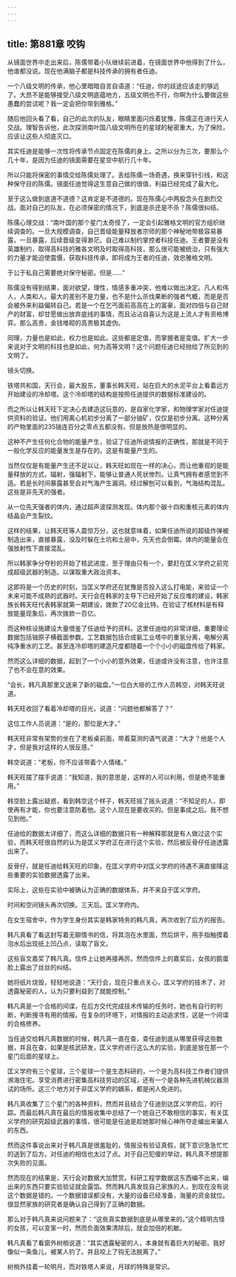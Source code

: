 ```yaml
---
---
---
```

title: 第881章 咬钩
---



从镜面世界中走出来后，陈儒带着小队继续前进着，在镜面世界中他得到了什么，他谁都没说。现在他满脑子都是科技传承的拥有者任迪。

一个八级文明的传承，他心里暗暗自言自语道：“任迪，你的歧途应该走的够远了。大昂不是能够接受八级文明底蕴地方，五级文明也不行，你啊为什么要做这些愚蠢的尝试呢？我一定会把你带到雅格。”

随后他回头看了看，自己的此次的队友，眼睛里面闪烁着犹豫，陈儒正在进行天人交战。理智告诉他，此次探测南叶国八级文明所在的星球的秘密重大，为了保险，应该让这些人彻底灭口。

其实任迪是能够一次性将传承节点固定在陈儒的身上。之所以分为三次，要那么个几十年，是因为任迪的镜面需要在星空中航行几十年。

所以只能将保密的事情交给陈儒处理了。丢给陈儒一场奇遇，换来穿针引线，和这种保守目的陈儒。镜面任迪觉得这生意自己做的很值，利益已经完成了最大化。

至于这么做到底道不道德？这肯定是不道德的。现在陈儒心中两股念头在剧烈交战。面对自己的队友，在必须保密的情况下，到底是杀还是不杀？陈儒很纠结。

陈儒心理交战：“南叶国的那个星门太奇怪了，一定会引起雅格文明的官方组织继续调查的。一旦大规模调查，自己晋级能量释放者宗师的那个神秘地带极容易暴露，一旦暴露，后续晋级变得渺茫。自己难以制约掌控者科技任迪。王者要是没有英雄制约，取得高科技的雅各文明及时取得高科技，那么很可能被统治，只有强大的力量才能迫使震慑，获取科技传承，即将成为王者的任迪，效忠雅格文明。

于公于私自己需要绝对保守秘密。但是……”

陈儒没有得到结果，面对欲望，理性，情感多重冲突，他难以做出决定。凡人和伟人，人类和人。最大的差别不是力量，也不是什么杀伐果断的强者气概，而是是否会被外来利益偏转自己。若是一个在乞丐面前高高在上的富豪，面对四倍与自己财产的财富，却甘愿做出放弃底线的事情，而且沾沾自喜认为这是上流人才有资格博弈。那么高贵，金钱堆砌的高贵极其虚伪。

同理，力量也是如此，权力也是如此。这些都是定值，而掌握者是变值。扩大一步来说对于文明的科技也是如此，何为高等文明？这个问题任迪已经抛给了所见到的文明了。

镜头切换。

铁塔共和国，天行会，最大股东，董事长韩天旺，站在巨大的水泥平台上看着远方开始建设的冷却塔。这个冷却塔的结构是按照任迪提供的数据标准建设的。

而之所以让韩天旺下定决心去建造这玩意的，是自家化学家，和物理学家对任迪提供资料的验证。他们用离心机初步分离了一部分铀矿，仅仅是初步分离。这种分离的产物里面的235铀连百分之零点五都没有。但是放热是很明显的。

这种不产生任何化合物的能量产生，验证了任迪所说情报的正确性，那就是不同于一般化学反应的能量发生是存在的。这是有能量产生的。

当然仅仅是有能量产生还不足以让，韩天旺如现在一样的决心，而让他重视的是能量释放的方式，辐射，强辐射下，能够让普通人死状惨烈。让真气拥有者感觉到不适。若是长时间暴露甚至会对气海产生漏洞。经过解刨可以看到，气海结构混乱。这些是非先天的强者。

从一位先天强者的体内，通过超声波探测发现。体内那个碳十四和重核元素的体内结晶会产生裂纹。

这样的结果，让韩天旺等人震惊万分，这也就意味着，如果任迪所说的超级炸弹被制造出来，直接暴露，没及时躲在土坑和土层中，先天也会倒霉。体内的能量会在强放射性下直接混乱。

所以韩家争分夺秒的开始了核武进度，至于理由只有一个，要赶在匡义学府之前完成超级武器的制造。以谋取重大政治资本。

这即将是一个历史的时刻，当匡义学府还在犹豫是否投入这么打电能，来验证一个未来可能不成熟的武器时。天行会在韩家的主导下已经开始了反应堆的建设，韩家族长韩天旺代表韩家就第一期建设，拨款了20亿金比特。在验证了核材料是有释放能量现象后，再次拨款一百亿。

而这种核设施建设大量借鉴了任迪给予的资料。这里任迪给的非常详细，重要理论数据包括铀原子横截面参数。工艺数据包括合成氨工业塔中的重氢分离，电解分离纯净重水的工艺。甚至连冷却塔的建造尺度都随着一个个小小的磁盘传给了韩家。

然而这么详细的数据，起到了一个小小的意外效果，任迪或许没有注意，也许注意了也不会在意的效果。

“会长，韩凡真那里又送来了新的磁盘。”一位白大褂的工作人员韩空，对韩天旺说道。

韩天旺收回了看着冷却塔的目光，说道：“问题他都解答了？”

这位工作人员说道：“是的，那位是大才。”

韩天旺非常有架势的坐在了老板桌前面，带着莫测的语气说道：“大才？他是个人才，但是我对这样的人很反感。”

韩空说道：“老板，你不应该带着个人情绪。”

韩天旺摆了摆手说道：“我知道，我的意思是，这样的人可以利用，但是绝不能重用。”

韩空脸上露出疑惑，看到韩空这个样子，韩天旺摇了摇头说道：“不知足的人，即使再有才能，你也要注意防着他。这个人现在是要收买的。但是事成之后。我不想见到他。”

任迪给的数据太详细了，而这么详细的数据只有一种解释那就是有人做过这个实验，而韩天旺很自然的认为是匡义学府正在进行这个实验，然后被反骨仔任迪透露出来了。

反骨仔，就是任迪给韩天旺的印象。在匡义学府中对匡义学府的待遇不满直接降这些重要的实验数据透露了出来。

实际上，这些在实验中被确认为正确的数据体系，并不来自于匡义学府。

时间和空间镜头再次切换。三天后。匡义学府内。

在女生宿舍中，作为学生身份其实是韩家特务的韩凡真，再次收到了后方的报告。

韩凡真看了看这封写着无聊情书的信，将其泡在水里面，然后烘干，用手指触摸着泡水后出现纸上凹凸点，读取了盲文。

这些盲文嘉奖了韩凡真。信件上让她再接再厉。然而信件上的嘉奖后，女孩的鹅蛋脸上露出了丝丝的纠结。

她将纸片烧毁，轻轻地说道：“天行会，现在只重点关心，匡义学府的技术了，对透露秘密的人，认为只要利益到了就能控制。”

韩凡真是一个合格的间谍，在后方交代完成技术传输的任务时，她也有自行的判断，判断搜寻有用的情报。在复杂的环境下，对情报的主动追求性，这是一个间谍的合格修养。

当任迪交给韩凡真数据的时候，韩凡真一直在查，查任迪到底从哪里获得这些数据，并且在查，如果是核武研发，匡义学府进行这么大的实验，到底是放在那一个星门后面的星球上。

匡义学府有三个星球，三个星球一个是生态科研的，一个是为高科技工作者们提供濒海住宅。享受消费进行密集高科技劳动的区域，还有一个是各种先进机械仪器测试的场所。这三个地方对于非匡义学府的嫡系，都是闲人免进的。

韩凡真收集了三个星门的各种资料，然而并且结合了任迪到达匡义学府后，的行踪。而最后韩凡真在最后的情报收集中总结了一个她自己不敢相信的事实，有关匡义学府的研究超级武器的事情，很可能是任迪是趁她那时候心神所夺走编出来骗人的东西。

然而这件事说出来对于韩凡真是很羞耻的，情报没有验证真假，就下意识急急忙忙的送到了后方。对任迪的相信也太过了点。对于自己犯傻的举动，韩凡真不想提那次失败的见面。

然而现在的结果是，天行会对数据大加赞赏。科研工程学数据这东西编不出来，编出来的东西只要实验验证就会露馅。然而韩凡真发现自己家族的人，到现在没有说这个数据是错的。一个数据错误都没有，大量的设备已经准备，海量的资金就位。很显然家族的研究者是确认自己得到了正确的数据。

那么对于韩凡真来说问题来了：“这些真实数据到底是从哪里来的。”这个精明古怪的女孩，可以变笨一时，然而负面效果清除后，就会加倍的机敏。

韩凡真看了看窗外树梢说道：“其实透露秘密的人，本身就有着巨大的秘密。我好像似一条鱼儿，被某人钓了。并且咬上了钩无法脱离了。”

树梢外挂着一轮明月，而对铁塔人来说，月球的特殊是常识。